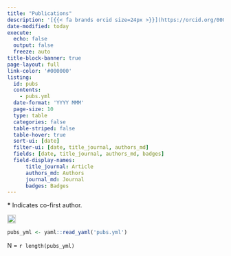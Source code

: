 ```yaml
---
title: "Publications"
description: '[{{< fa brands orcid size=24px >}}](https://orcid.org/0000-0003-3283-829X)'
date-modified: today
execute:
  echo: false
  output: false
  freeze: auto
title-block-banner: true
page-layout: full
link-color: '#000000'
listing:
  id: pubs
  contents:
    - pubs.yml
  date-format: 'YYYY MMM'
  page-size: 10
  type: table
  categories: false
  table-striped: false
  table-hover: true
  sort-ui: [date]
  filter-ui: [date, title_journal, authors_md]
  fields: [date, title_journal, authors_md, badges]
  field-display-names: 
      title_journal: Article
      authors_md: Authors
      journal_md: Journal
      badges: Badges
---
```

<style>
d-article a {
  border-bottom: none;
  text-decoration: none;
  color: #2f65a7;
} /* remove hyperlink underlines until hover */
d-article a:hover { border-bottom:1px dotted; }
</style>

<!-- for dimensions badges -->
<script async src="https://badge.dimensions.ai/badge.js" charset="utf-8"></script>

<!-- for altmetrics badges -->
<script type='text/javascript' src='https://d1bxh8uas1mnw7.cloudfront.net/assets/embed.js'></script> 

**\*** Indicates co-first author.

:::{#pubs}
:::

 <a href="https://scholar.google.com/citations?user=TlglgLgAAAAJ"><img alt="Google Scholar logo" src="/images/Google_Scholar_logo.png" width="20px" height="20px" /></a>

```r
pubs_yml <- yaml::read_yaml('pubs.yml')
```

N = `r length(pubs_yml)`

